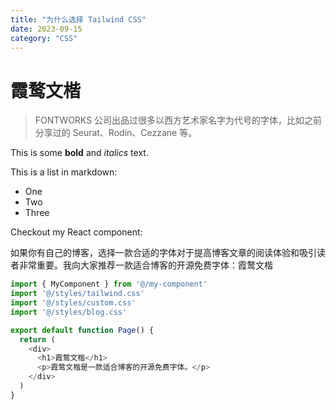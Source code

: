 ```yaml
---
title: "为什么选择 Tailwind CSS"
date: 2023-09-15
category: "CSS"
---
```



# 霞鹜文楷

> FONTWORKS 公司出品过很多以西方艺术家名字为代号的字体，比如之前分享过的 Seurat、Rodin、Cezzane 等。

This is some **bold** and _italics_ text.

This is a list in markdown:

- One
- Two
- Three

Checkout my React component:

如果你有自己的博客，选择一款合适的字体对于提高博客文章的阅读体验和吸引读者非常重要。我向大家推荐一款适合博客的开源免费字体：霞鹜文楷

```typescript
import { MyComponent } from '@/my-component'
import '@/styles/tailwind.css'
import '@/styles/custom.css'
import '@/styles/blog.css'

export default function Page() {
  return (
    <div>
      <h1>霞鹜文楷</h1>
      <p>霞鹜文楷是一款适合博客的开源免费字体。</p>
    </div>
  )
}
```
